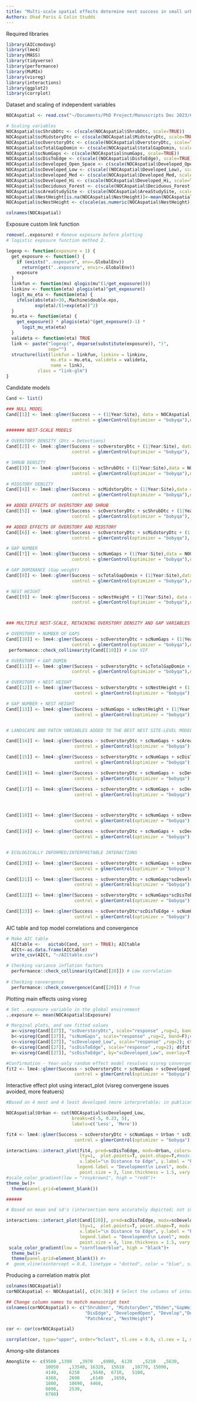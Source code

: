 ```yaml
---
title: "Multi-scale spatial effects determine nest success in small urban forest patches - Manuscript - Analysis code"
Authors: Ohad Paris & Colin Studds
---
```



Required libraries
```r
library(AICcmodavg)
library(lme4)
library(MASS)
library(tidyverse)
library(performance)
library(MuMIn)
library(visreg) 
library(interactions)
library(ggplot2)
library(corrplot)
```


Dataset and scaling of independent variables
```r

NOCAspatial <- read.csv("~/Documents/PhD Project/Manuscripts Dec 2023/Chapter 1/Submitted to Wildlife Letters Sep 2024/Paris_Studds_Revisions_Nov2024/December Revisions/Version for submission/NOCAspatial_short.csv",header=TRUE)

# Scaling variables
NOCAspatial$scShrubDtc <- c(scale(NOCAspatial$ShrubDtc, scale=TRUE))
NOCAspatial$scMidstoryDtc <- c(scale(NOCAspatial$MidstoryDtc, scale=TRUE))
NOCAspatial$scOverstoryDtc <- c(scale(NOCAspatial$OverstoryDtc, scale=TRUE))
NOCAspatial$scTotalGapDomin <- c(scale(NOCAspatial$totalGapDomin, scale=TRUE))
NOCAspatial$scNumGaps <- c(scale(NOCAspatial$numGaps, scale=TRUE))
NOCAspatial$scDisToEdge <- c(scale((NOCAspatial$DisToEdge), scale=TRUE))####### sqrt
NOCAspatial$scDeveloped_Open_Space <- c(scale(NOCAspatial$Developed_Open_Space, scale=TRUE))
NOCAspatial$scDeveloped_Low <- c(scale((NOCAspatial$Developed_Low), scale=TRUE))
NOCAspatial$scDeveloped_Med <- c(scale(NOCAspatial$Developed_Med, scale=TRUE))
NOCAspatial$scDeveloped_Hi <- c(scale(NOCAspatial$Developed_Hi, scale=TRUE))
NOCAspatial$scDeciduous_Forest <- c(scale(NOCAspatial$Deciduous_Forest, scale=TRUE))
NOCAspatial$scAreaStudySite <- c(scale(NOCAspatial$AreaStudySite, scale=TRUE))
NOCAspatial$NestHeight[is.na(NOCAspatial$NestHeight)]<-mean(NOCAspatial$NestHeight,na.rm=TRUE) #Getting rid of nest height NA's by estimation
NOCAspatial$scNestHeight <- c(scale(as.numeric(NOCAspatial$NestHeight), scale=TRUE))

colnames(NOCAspatial)
```


Exposure custom link function
```r
remove(..exposure) # Remove exposure before plotting
# logistic exposure function method 2.        

logexp <- function(exposure = 1) {
  get_exposure <- function() {
    if (exists("..exposure", env=.GlobalEnv))
      return(get("..exposure", envir=.GlobalEnv))
    exposure
  }
  linkfun <- function(mu) qlogis(mu^(1/get_exposure()))
  linkinv <- function(eta) plogis(eta)^get_exposure()
  logit_mu_eta <- function(eta) {
    ifelse(abs(eta)>30,.Machine$double.eps,
           exp(eta)/(1+exp(eta))^2)
  }
  mu.eta <- function(eta) {       
    get_exposure() * plogis(eta)^(get_exposure()-1) *
      logit_mu_eta(eta)
  }
  valideta <- function(eta) TRUE
  link <- paste("logexp(", deparse(substitute(exposure)), ")",
                sep="")
  structure(list(linkfun = linkfun, linkinv = linkinv,
                 mu.eta = mu.eta, valideta = valideta, 
                 name = link),
            class = "link-glm")
}
```


Candidate models
```r
Cand <- list()

### NULL MODEL
Cand[[1]] <- lme4::glmer(Success ~ + (1|Year:Site), data = NOCAspatial, family = binomial(link=logexp(NOCAspatial$Exposure)), 
                         control = glmerControl(optimizer = "bobyqa"),nAGQ = 4); summary(Cand[[1]])

####### NEST-SCALE MODELS

# OVERSTORY DENSITY (Dtc = Detections)
Cand[[2]] <- lme4::glmer(Success ~ scOverstoryDtc + (1|Year:Site), data = NOCAspatial, family = binomial(link=logexp(NOCAspatial$Exposure)), 
                         control = glmerControl(optimizer = "bobyqa"), nAGQ = 4); summary(Cand[[2]]) 

# SHRUB DENSITY 
Cand[[3]] <- lme4::glmer(Success ~ scShrubDtc + (1|Year:Site),data = NOCAspatial, family = binomial(link=logexp(NOCAspatial$Exposure)), 
                         control = glmerControl(optimizer = "bobyqa"),nAGQ = 4); summary(Cand[[3]])

# MIDSTORY DENSITY
Cand[[4]] <- lme4::glmer(Success ~ scMidstoryDtc + (1|Year:Site),data = NOCAspatial, family = binomial(link=logexp(NOCAspatial$Exposure)), 
                         control = glmerControl(optimizer = "bobyqa"),nAGQ = 4); summary(Cand[[4]])

## ADDED EFFECTS OF OVERSTORY AND SHRUB
Cand[[5]] <- lme4::glmer(Success ~ scOverstoryDtc + scShrubDtc + (1|Year:Site), data = NOCAspatial, family = binomial(link=logexp(NOCAspatial$Exposure)), 
                         control = glmerControl(optimizer = "bobyqa"), nAGQ = 4); summary(Cand[[5]]) 

## ADDED EFFECTS OF OVERSTORY AND MIDSTORY
Cand[[6]] <- lme4::glmer(Success ~ scOverstoryDtc + scMidstoryDtc + (1|Year:Site), data = NOCAspatial, family = binomial(link=logexp(NOCAspatial$Exposure)), 
                         control = glmerControl(optimizer = "bobyqa"), nAGQ = 4); summary(Cand[[6]]) 

# GAP NUMBER
Cand[[7]] <- lme4::glmer(Success ~ scNumGaps + (1|Year:Site),data = NOCAspatial, family = binomial(link=logexp(NOCAspatial$Exposure)), 
                         control = glmerControl(optimizer = "bobyqa"),nAGQ = 4); summary(Cand[[7]])

# GAP DOMINANCE (Gap weight)
Cand[[8]] <- lme4::glmer(Success ~ scTotalGapDomin + (1|Year:Site),data = NOCAspatial, family = binomial(link=logexp(NOCAspatial$Exposure)), 
                         control = glmerControl(optimizer = "bobyqa"),nAGQ = 4); summary(Cand[[8]])

# NEST HEIGHT
Cand[[9]] <- lme4::glmer(Success ~ scNestHeight + (1|Year:Site), data = NOCAspatial, family = binomial(link=logexp(NOCAspatial$Exposure)), 
                         control = glmerControl(optimizer = "bobyqa"),nAGQ = 4); summary(Cand[[9]])



### MULTIPLE NEST-SCALE, RETAINING OVERSTORY DENSITY AND GAP VARIABLES

# OVERSTORY + NUMBER OF GAPS
Cand[[10]] <- lme4::glmer(Success ~ scOverstoryDtc + scNumGaps + (1|Year:Site), data = NOCAspatial, family = binomial(link=logexp(NOCAspatial$Exposure)), 
                         control = glmerControl(optimizer = "bobyqa"),nAGQ = 4); summary(Cand[[10]]) 
 performance::check_collinearity(Cand[[10]]) # Low VIF 

# OVERSTORY + GAP DOMIN
Cand[[11]] <- lme4::glmer(Success ~ scOverstoryDtc + scTotalGapDomin + (1|Year:Site), data = NOCAspatial, family = binomial(link=logexp(NOCAspatial$Exposure)), 
                         control = glmerControl(optimizer = "bobyqa"),nAGQ = 4); summary(Cand[[11]]) 

# OVERSTORY + NEST HEIGHT
Cand[[12]] <- lme4::glmer(Success ~ scOverstoryDtc + scNestHeight + (1|Year:Site), data = NOCAspatial, family = binomial(link=logexp(NOCAspatial$Exposure)), 
                          control = glmerControl(optimizer = "bobyqa"),nAGQ = 4); summary(Cand[[12]])

# GAP NUMBER + NEST HEIGHT
Cand[[13]] <- lme4::glmer(Success ~ scNumGaps + scNestHeight + (1|Year:Site), data = NOCAspatial, family = binomial(link=logexp(NOCAspatial$Exposure)),
                          control = glmerControl(optimizer = "bobyqa"),nAGQ = 4); summary(Cand[[13]])


# LANDSCAPE AND PATCH VARIABLES ADDED TO THE BEST NEST SITE-LEVEL MODELS

Cand[[14]] <- lme4::glmer(Success ~ scOverstoryDtc + scNumGaps + scAreaStudySite + (1|Year:Site), data = NOCAspatial, family = binomial(link=logexp(NOCAspatial$Exposure)), 
                          control = glmerControl(optimizer = "bobyqa"),nAGQ = 4); summary(Cand[[14]]) 

Cand[[15]] <- lme4::glmer(Success ~ scOverstoryDtc + scNumGaps + scDisToEdge + (1|Year:Site), data = NOCAspatial, family = binomial(link=logexp(NOCAspatial$Exposure)), 
                          control = glmerControl(optimizer = "bobyqa"),nAGQ = 4); summary(Cand[[15]]) 

Cand[[16]] <- lme4::glmer(Success ~ scOverstoryDtc + scNumGaps +  scDeveloped_Low + (1|Year:Site), data = NOCAspatial, family = binomial(link=logexp(NOCAspatial$Exposure)), 
                          control = glmerControl(optimizer = "bobyqa"),nAGQ = 4); summary(Cand[[16]]) 

Cand[[17]] <- lme4::glmer(Success ~ scOverstoryDtc + scNumGaps +  scDeciduous_Forest + (1|Year:Site), data = NOCAspatial, family = binomial(link=logexp(NOCAspatial$Exposure)), 
                          control = glmerControl(optimizer = "bobyqa"),nAGQ = 4); summary(Cand[[17]]) 



Cand[[18]] <- lme4::glmer(Success ~ scOverstoryDtc + scNumGaps + scDeveloped_Low + scDisToEdge + (1|Year:Site), data = NOCAspatial, family = binomial(link=logexp(NOCAspatial$Exposure)),
                          control = glmerControl(optimizer = "bobyqa"),nAGQ = 4); summary(Cand[[18]]) 

Cand[[19]] <- lme4::glmer(Success ~ scOverstoryDtc + scNumGaps +  scDeciduous_Forest + scDisToEdge + (1|Year:Site), data = NOCAspatial, family = binomial(link=logexp(NOCAspatial$Exposure)), 
                          control = glmerControl(optimizer = "bobyqa"),nAGQ = 4); summary(Cand[[19]]) 


# ECOLOGICALLY INFORMED/INTERPRETABLE INTERACTIONS

Cand[[20]] <- lme4::glmer(Success ~ scOverstoryDtc + scNumGaps + scDeveloped_Low * scDisToEdge + (1|Year:Site), data = NOCAspatial, family = binomial(link=logexp(NOCAspatial$Exposure)),
                          control = glmerControl(optimizer = "bobyqa"),nAGQ = 4); summary(Cand[[20]]) 

Cand[[21]] <- lme4::glmer(Success ~ scOverstoryDtc + scNumGaps*scDeveloped_Low + scDisToEdge + (1|Year:Site), data = NOCAspatial, family = binomial(link=logexp(NOCAspatial$Exposure)), 
                          control = glmerControl(optimizer = "bobyqa"),nAGQ = 4); summary( Cand[[21]]) 

Cand[[22]] <- lme4::glmer(Success ~ scOverstoryDtc + scNumGaps*scDisToEdge + scDeveloped_Low  + (1|Year:Site), data = NOCAspatial, family = binomial(link=logexp(NOCAspatial$Exposure)), 
                          control = glmerControl(optimizer = "bobyqa"),nAGQ = 4); summary( Cand[[22]]) 

Cand[[23]] <- lme4::glmer(Success ~ scOverstoryDtc*scDisToEdge + scNumGaps + scDeveloped_Low  + (1|Year:Site), data = NOCAspatial, family = binomial(link=logexp(NOCAspatial$Exposure)), 
                          control = glmerControl(optimizer = "bobyqa"),nAGQ = 4); summary( Cand[[23]]) 

```


AIC table and top model correlations and convergence
```r

# Make AIC table
  AICtable <-   aictab(Cand, sort = TRUE); AICtable
  AICt<-as.data.frame(AICtable)
  write_csv(AICt, "~/AICtable.csv")

# Checking variance inflation factors
  performance::check_collinearity(Cand[[20]]) # Low correlation
  
# Checking convergence 
  performance::check_convergence(Cand[[20]]) # True

```


Plotting main effects using visreg
```r
# Set ..exposure variable in the global environment
..exposure <- mean(NOCAspatial$Exposure)

# Marginal plots, and see fitted values
  a<-visreg(Cand[[27]], "scOverstoryDtc", scale="response" ,rug=2, band=F); #a$fit
  b<-visreg(Cand[[27]], "scNumGaps", scale="response" ,rug=2, band=F);# b$fit
  c<-visreg(Cand[[27]], "scDeveloped_Low", scale="response" ,rug=2); c$fit
  d<-visreg(Cand[[27]], "scDisToEdge", scale="response" ,rug=2); d$fit
  e<-visreg(Cand[[27]], "scDisToEdge", by="scDeveloped_Low", overlay=T, type="contrast", breaks=2); e$fit #Doesn't average across sites, not ideal.

#Confirmation - Year-only random effect model resolves visreg convergence issues, and results are very similar.
fit2 <- lme4::glmer(Success ~ scOverstoryDtc + scNumGaps + scDeveloped_Low * scDisToEdge + (1|Year), data = NOCAspatial, family = binomial(link=logexp(NOCAspatial$Exposure)), 
                          control = glmerControl(optimizer = "bobyqa"),nAGQ = 4); summary(fit2) 
```


Interactive effect plot using interact_plot (visreg convergene issues avoided, more featuers)
```r

#Based on 4 most and 4 least developed (more interpretable; in publication)

NOCAspatial$Urban <- cut(NOCAspatial$scDeveloped_Low,
                         breaks=c(-5, 0.23, 5),
                         labels=c('Less', 'More'))

fit4 <- lme4::glmer(Success ~ scOverstoryDtc + scNumGaps + Urban * scDisToEdge + (1|Year), data = NOCAspatial, family = binomial(link=logexp(NOCAspatial$Exposure)), 
                          control = glmerControl(optimizer = "bobyqa"),nAGQ = 4)

interactions::interact_plot(fit4, pred=scDisToEdge, modx=Urban, colors=c("cornflowerblue","black"), 
                            lty=1,  plot.points=T, point.shape=T,#modx.values="plus-minus",
                            x.label="\n Distance to Edge", y.label = "Probability of Success \n",
                           legend.label = "Development\n Level", modx.labels = c("Less Developed", "More Developed"),
                            point.size = 3, line.thickness = 1.5, vary.lty = T, jitter=0.02)+
#scale_color_gradient(low = "rosybrown1", high = "red4")+
theme_bw()+
  theme(panel.grid=element_blank()) 

######

# Based on mean and sd's (intersection more accurately depicted; not in publication)

interactions::interact_plot(Cand[[20]], pred=scDisToEdge, modx=scDeveloped_Low, colors=c("cornflowerblue","black"),#interval = TRUE,int.type = "prediction", int.width = .95,
                            lty=1,  plot.points=T, point.shape=T, modx.values = c(-1, 1), #Set at +-1 sd or modx.values="plus-minus",
                            x.label="\n Distance to Edge", y.label = "Probability of Success \n",
                            legend.label = "Development\n Level", modx.labels = c("Less Developed", "More Developed"),
                            point.size = 4, line.thickness = 1.5, vary.lty = T, jitter=0.01)+ 
 scale_color_gradient(low = "cornflowerblue", high = "black")+
  theme_bw()+
  theme(panel.grid=element_blank()) #+
#  geom_vline(xintercept = 0.8, linetype = "dotted", color = "blue", size = 0.2)
```


Producing a correlation matrix plot
```r

colnames(NOCAspatial)
corNOCAspatial <- NOCAspatial[, c(24:36)] # Select the columns of interest

## Change column names to match manuscript text
colnames(corNOCAspatial) <- c("ShrubDen", "MidstoryDen","OSden","GapWeight", "NumGaps", 
                              "DisEdge", "DevelopedOpen", "Develop","DevMed", "DevHi", "DecForest",
                              "PatchArea", "NestHeight")

cor <- cor(corNOCAspatial)

corrplot(cor, type="upper", order="hclust", tl.cex = 0.9, cl.cex = 1, mar=c(0,0,0,0), tl.col='black') ## mar is margins (set to zero on all sides)

```


Among-site distances
```r
AmongSite <- c(9500	,1390	,3970	,6980,	6120	,5210	,5630,
               10050	,13540,	16320,	15610	,10770,	15090,
               4140,	6250	,5640,	6710,	5100,
               4360,	2690	,6140	,1650,
               1800,	10690,	4460,
               8890,	2530,
               6780)

```

